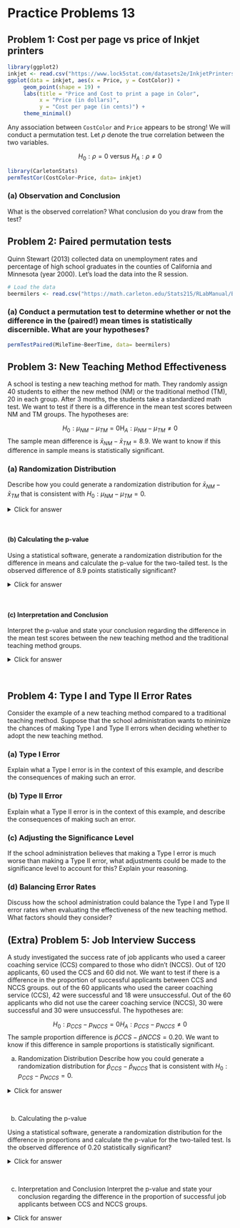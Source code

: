 # Practice Problems 13

## Problem 1: Cost per page vs price of Inkjet printers

```r
library(ggplot2)
inkjet <- read.csv("https://www.lock5stat.com/datasets2e/InkjetPrinters.csv") 
ggplot(data = inkjet, aes(x = Price, y = CostColor)) + 
     geom_point(shape = 19) +
     labs(title = "Price and Cost to print a page in Color",
          x = "Price (in dollars)",
          y = "Cost per page (in cents)") +
     theme_minimal()
```

Any association between `CostColor` and `Price` appears to be strong! We will conduct a permutation test. Let $\rho$ denote the true correlation between the two variables. 

$$H_0: \rho=0 \text { versus } H_A: \rho \neq 0$$



```r
library(CarletonStats)
permTestCor(CostColor~Price, data= inkjet)
```


### (a) Observation and Conclusion

What is the observed correlation? What conclusion do you draw from the test?

<!-- <details><summary><red>Click for answer</red></summary> -->
<!-- *Answer:* Since the p-value is less than the significance level, it means that the observed correlation of -0.6502 is highly unlikely to occur just by random chance under the null hypothesis. In this case, we would reject the null hypothesis and conclude that there is statistically discernible non-zero population correlation between the cost of color and price of inkjet printers. -->

<!-- </details><br> -->


## Problem 2: Paired permutation tests

Quinn Stewart (2013) collected data on unemployment rates and percentage of high school graduates in the counties of California and Minnesota (year 2000). Let's load the data into the R session.

```r
# Load the data
beermilers <- read.csv("https://math.carleton.edu/Stats215/RLabManual/BeerMilers.csv")
```

### (a) Conduct a permutation test to determine whether or not the difference in the (paired!) mean times is statistically discernible. What are your hypotheses?


```r
permTestPaired(MileTime~BeerTime, data= beermilers)
```


<!-- <details><summary><red>Click for answer</red></summary> -->
<!-- *Answer:* -->

<!-- Our hypotheses are: -->

<!-- 1. Null Hypothesis $H_0$ : The paired mean differences between the two groups are 0 . -->
<!-- 2. Alternative Hypothesis $H_a$ : The paired mean differences between the two groups are not 0 . -->

<!-- Given the very small p-value of 0.0001 (which is well below the common significance level of 0.05), we reject the null hypothesis. This suggests that there is a statistically significant difference in the paired mean times of 'MileTime' and 'BeerTime'. Thus, the data provides strong evidence to conclude that the difference in the paired mean times for 'MileTime' and 'BeerTime 'is not due to random chance but is statistically discernible. -->

<!-- </details><br> -->


## Problem 3: New Teaching Method Effectiveness

A school is testing a new teaching method for math. They randomly assign 40 students to either the new method (NM) or the traditional method (TM), 20 in each group. After 3 months, the students take a standardized math test. We want to test if there is a difference in the mean test scores between NM and TM groups. The hypotheses are:


$$H_0: \mu_{N M}-\mu_{T M}=0 \mathrm{H}_A: \mu_{NM} - \mu_{TM} \neq 0$$
The sample mean difference is $\bar{x}_{NM} - \bar{x}_{TM} = 8.9$. We want to know if this difference in sample means is statistically significant.

### (a) Randomization Distribution

Describe how you could generate a randomization distribution for $\bar{x}_{NM} - \bar{x}_{TM}$ that is consistent with $H_0: \mu_{NM} - \mu_{TM} = 0$.

<details><summary><red>Click for answer</red></summary>
*Answer:* To generate a randomization distribution for the sample proportion difference, we would randomly reassign the teaching method (new or traditional) to the classes. Under the null hypothesis, the proportion of students passing would be the same under either teaching method. For each reassignment, we would compute the sample proportion difference and plot it in the dotplot.

</details><br>

#### (b) Calculating the p-value

Using a statistical software, generate a randomization distribution for the difference in means and calculate the p-value for the two-tailed test. Is the observed difference of 8.9 points statistically significant?

<details><summary><red>Click for answer</red></summary>
*Answer:* The p-value is the proportion of resamples that have a difference of 8.9 or above. Depending on the generated randomization distribution, the p-value is 0.0002. This means is interpreted in terms of how likely it is to observe a difference of 8.9 or greater under the null hypothesis, which is 0.02%.


```r
library(CarletonStats)
teaching <- read_csv("https://raw.githubusercontent.com/deepbas/statdatasets/main/teaching_method.csv")
permTest(Math_Test_Score~Group, data= teaching)
```

</details><br>

#### (c) Interpretation and Conclusion

Interpret the p-value and state your conclusion regarding the difference in the mean test scores between the new teaching method and the traditional teaching method groups.

<details><summary><red>Click for answer</red></summary>
*Answer:* Since the p-value is less than the chosen significance level (e.g., 0.05), the results are statistically significant, and we would reject the null hypothesis in favor of the alternative. This would indicate that there is evidence suggesting the new teaching method is more effective than the traditional method. 


</details><br>


## Problem 4: Type I and Type II Error Rates

Consider the example of a new teaching method compared to a traditional teaching method. Suppose that the school administration wants to minimize the chances of making Type I and Type II errors when deciding whether to adopt the new teaching method.

### (a) Type I Error

Explain what a Type I error is in the context of this example, and describe the consequences of making such an error.

<!-- <details><summary><red>Click for answer</red></summary> -->
<!-- *Answer:* A Type I error occurs when we reject the null hypothesis when it's actually true. In this context, it means that we conclude the new teaching method is more effective than the traditional method when, in reality, there is no difference. The consequences of making a Type I error could include investing time and resources into a new teaching method that isn't actually more effective, leading to inefficient allocation of resources. -->

<!-- </details><br> -->

### (b) Type II Error

Explain what a Type II error is in the context of this example, and describe the consequences of making such an error.

<!-- <details><summary><red>Click for answer</red></summary> -->
<!-- *Answer:* A Type II error occurs when we fail to reject the null hypothesis when it's actually false. In this context, it means that we conclude that there is no difference between the new teaching method and the traditional method when, in reality, the new method is more effective. The consequences of making a Type II error could include missing out on the opportunity to improve students' learning outcomes by not adopting the more effective teaching method. -->

<!-- </details><br> -->

### (c) Adjusting the Significance Level

If the school administration believes that making a Type I error is much worse than making a Type II error, what adjustments could be made to the significance level to account for this? Explain your reasoning.

<!-- <details><summary><red>Click for answer</red></summary> -->
<!-- *Answer:* To decrease the chance of making a Type I error, the school administration could choose a smaller significance level, such as 0.01 instead of the typical 0.05. By using a smaller significance level, we require stronger evidence (smaller p-value) to reject the null hypothesis, thus reducing the probability of making a Type I error. -->

<!-- </details><br> -->

### (d) Balancing Error Rates

Discuss how the school administration could balance the Type I and Type II error rates when evaluating the effectiveness of the new teaching method. What factors should they consider?

<!-- <details><summary><red>Click for answer</red></summary> -->
<!-- *Answer:* Balancing the Type I and Type II error rates involves considering the consequences of each type of error and the desired level of confidence in the results. The administration should weigh the risks and benefits of adopting a new teaching method versus maintaining the traditional method. They should also consider factors such as the cost and feasibility of implementing the new method, as well as the potential impact on student learning outcomes. Ultimately, the administration should choose a significance level and sample size that balance the risks associated with Type I and Type II errors while taking into account practical constraints and priorities. -->

<!-- </details><br> -->

## (Extra) Problem 5: Job Interview Success

A study investigated the success rate of job applicants who used a career coaching service (CCS) compared to those who didn't (NCCS). Out of 120 applicants, 60 used the CCS and 60 did not. We want to test if there is a difference in the proportion of successful applicants between CCS and NCCS groups. out of the 60 applicants who used the career coaching service (CCS), 42 were successful and 18 were unsuccessful. Out of the 60 applicants who did not use the career coaching service (NCCS), 30 were successful and 30 were unsuccessful. The hypotheses are:

$$H_0: p_{C C S}-p_{N C C S}=0 H_A: p_{C C S}-p_{N C C S} \neq 0$$
The sample proportion difference is $\hat{p}{CCS} - \hat{p}{NCCS} = 0.20$. We want to know if this difference in sample proportions is statistically significant.


(a) Randomization Distribution
Describe how you could generate a randomization distribution for $\hat{p}_{CCS} - \hat{p}_{NCCS}$ that is consistent with $H_0: p_{CCS} - p_{NCCS} = 0$.

<details><summary><red>Click for answer</red></summary>
*Answer:* To generate a randomization distribution for the sample proportion difference, we would randomly reassign the group (CCS or NCCS) to the job applicants. Under the null hypothesis, the proportion of successful applicants would be the same for both groups. For each reassignment, we would compute the sample proportion difference and plot it in the dotplot.

</details><br>

(b) Calculating the p-value

Using a statistical software, generate a randomization distribution for the difference in proportions and calculate the p-value for the two-tailed test. Is the observed difference of 0.20 statistically significant?

<details><summary><red>Click for answer</red></summary>
*Answer:* Using *Statkey* to generate a randomization distribution for the difference in proportions and observing the p-value for the two-tailed test, we can compare the p-value to a chosen significance level (e.g., 0.05) to determine if the observed difference of 0.20 is statistically significant. If the p-value is less than the significance level, the observed difference is statistically significant; otherwise, it is not. The p-value based on this randomization distribution under null hypothesis is $2 \times 0.018 = 0.036$. So, the observed difference of 0.020 is statistically significant.

<center>
<img src="data/teaching_methods.png" width="140%" height="120%"><br>
</center>

</details><br>

(c) Interpretation and Conclusion
Interpret the p-value and state your conclusion regarding the difference in the proportion of successful job applicants between CCS and NCCS groups.

<details><summary><red>Click for answer</red></summary>
*Answer:* Since the p-value is less than the significance level, it means that the observed difference of 0.20 would occur with low chance under the null hypothesis. In this case, we would reject the null hypothesis and conclude that there is a statistically significant difference in the proportion of successful job applicants between CCS and NCCS groups. 

</details><br>



